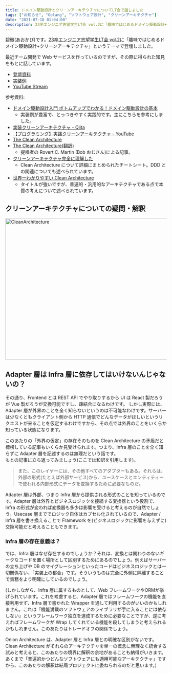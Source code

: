 ```yaml
---
title: ドメイン駆動設計とクリーンアーキテクチャについてLT会で話しました
tags: ["お知らせ", "Golang", "ソフトウェア設計", "クリーンアーキテクチャ"]
date: "2021-07-18 01:04:00"
description: 23卒エンジニア志望学生LT会 vol.2に「趣味ではじめるドメイン駆動設計+クリーンアーキテクチャ」というテーマで登壇しました。
---
```


碧黴(あおかび)です。[23卒エンジニア志望学生LT会 vol.2](https://connpass.com/event/215902/)に「趣味ではじめるドメイン駆動設計+クリーンアーキテクチャ」というテーマで登壇しました。

最近チーム開発で Web サービスを作っているのですが、その際に得られた知見をもとに話しています。

- [登壇資料](https://speakerdeck.com/aokabic/qu-wei-dehazimeru-domeinqu-dong-she-ji-plus-kurinakitekutiya)
- [実装例](https://github.com/AokabiC/clean-like-api)
- [YouTube Stream](https://youtu.be/sZW7KCCB8OU)

<SpeakerDeck id="31b6d9476f2447f09e2cb2b442a312ff" />

参考資料:

- [ドメイン駆動設計入門 ボトムアップでわかる！ドメイン駆動設計の基本](https://www.shoeisha.co.jp/book/detail/9784798150727)
  - 実装例が豊富で、とっつきやすく実践的です。主にこちらを参考にしました。
- [実装クリーンアーキテクチャ - Qiita](https://qiita.com/nrslib/items/a5f902c4defc83bd46b8)
- [【プログラミング】実践クリーンアーキテクチャ - YouTube](https://www.youtube.com/watch?v=BvzjpAe3d4g)
- [The Clean Architecture](https://8thlight.com/blog/uncle-bob/2012/08/13/the-clean-architecture.html)
- [The Clean Architecture(翻訳)](https://blog.tai2.net/the_clean_architecture.html)
  - 提唱者の Rovert C. Martin (Bob おじさん)による記事。
- [クリーンアーキテクチャ完全に理解した](https://gist.github.com/mpppk/609d592f25cab9312654b39f1b357c60)
  - Clean Architecture について詳細にまとめられたチートシート。DDD との関連についても述べられています。
- [世界一わかりやすい Clean Architecture](https://www.nuits.jp/entry/easiest-clean-architecture-2019-09)
  - タイトルが強いですが、普遍的・汎用的なアーキテクチャである点で本質の考えについて述べられています。


## クリーンアーキテクチャについての疑問・解釈

<img
  src="cleanuml.png"
  alt="CleanArchitecture"
  width="624px"
  height="440px"
/>

## Adapter 層は Infra 層に依存してはいけないんじゃないの？

その通り、Frontend とは REST API でやり取りするから UI は React 製だろうが Vue 製だろうが交換可能ですし、疎結合になるわけです。
しかし実際には、Adapter 層が外界のことを全く知らないというのは不可能なわけです。サーバーは少なくともクライアント側から HTTP 通信でどんなデータがほしいというリクエストが来ることを仮定するわけですから、その点では外界のことをいくらか知っている状態になります。

このあたりの「外界の仮定」の存在そのものを Clean Architecture の矛盾だと標榜している記事もいくらか見受けられます。つまり、Infra 層のことを全く知らずに Adapter 層を記述するのは無理だという話です。  
もとの記事に立ち返ってみましょう(ここでは和訳を引用します)。

> また、このレイヤーには、その他すべてのアダプターもある。それらは、外部の形式(たとえば外部サービス)から、ユースケースとエンティティーで使われる内部形式にデータを変換するために必要なものだ。

Adapter 層は外部、つまり Infra 層から提供される形式のことを知っているのです。Adapter 層は外界とビジネスロジックを接続する変換器という役割で、Infra の形式が変われば変換器も多少は影響を受けると考えるのが自然でしょう。Usecase 層まででロジック自体はカプセル化されているので、Adapter / Infra 層を書き換えることで Framework を(ビジネスロジックに影響を与えずに)交換可能だと考えることもできます。

### Infra 層の存在意義は？

では、Infra 層はなぜ存在するのでしょうか？それは、変換とは関わりのないギークなコードを置く場所として区別するためにあるのでしょう。例えばサーバーの立ち上げや DB のマイグレーションといったコードはビジネスロジックとは一切関係ない、「実装上の都合」です。そういうものは完全に外側に隔離することで責務をより明確にしているのでしょう。

(しかしながら、Infra 層に属するものとして、Web フレームワークやORMが挙げられています。これを考慮すると、Adapter 層ではフレームワークの機能を直接利用せず、Infra 層で書かれた Wrapper を通して利用するのがいいのかもしれません。これは『機能満載のソフトウェアのライブラリが手に入ることには依存しない』というフレームワーク独立を達成するために必要なことですが、逆に考えればフレームワークが Wrap してくれている機能を殺してしまうと考えられるかもしれません。このあたりはトレードオフの関係でしょう。  

Onion Architecture は、Adapter 層と Infra 層との明確な区別がないです。Clean Architecture がそれらのアーキテクチャを単一の概念に無理なく統合する試みと考えると、このあたりの境界に解釈の余地があることも納得がいきます。あくまで「普遍的かつどんなソフトウェアにも適用可能なアーキテクチャ」ですから、このあたりの解釈は結局プロジェクトに委ねられるのだと思います。)
